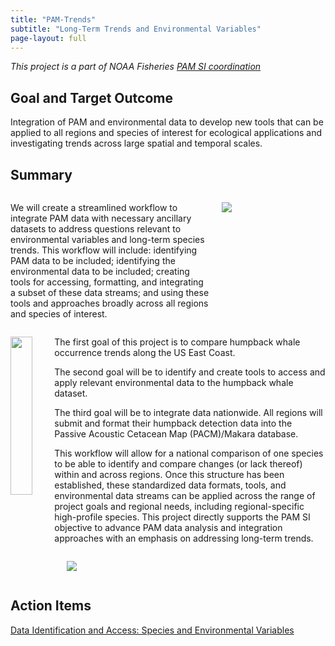 ```yaml
---
title: "PAM-Trends"
subtitle: "Long-Term Trends and Environmental Variables"
page-layout: full
---
```


*This project is a part of NOAA Fisheries [PAM SI coordination](https://nmfs-ost.github.io/PAM_National_Network/content/SI%20coord/SI_Coordination.html)*

## Goal and Target Outcome

Integration of PAM and environmental data to develop new tools that can be applied to all regions and species of interest for ecological applications and investigating trends across large spatial and temporal scales.

## Summary


:::::::::::::: {.columns}
::: {.column width="60%"}

We will create a streamlined workflow to integrate PAM data with necessary ancillary datasets to address questions relevant to environmental variables and long-term species trends. This workflow will include: identifying PAM data to be included; identifying the environmental data to be included; creating tools for accessing, formatting, and integrating a subset of these data streams; and using these tools and approaches broadly across all regions and species of interest.

:::
::: {.column width="30%"} 

![](/content/images/humpback_whale.2.png)

:::
::::::::::::::


:::::::::::::: {.columns}
::: {.column width="10%"}

![](/content/images/PAMmooredbuoy.png){width=84%}

:::
::: {.column width="88%"} 

The first goal of this project is to compare humpback whale occurrence trends along the US East Coast. 

The second goal will be to identify and create tools to access and apply relevant environmental data to the humpback whale dataset.

The third goal will be to integrate data nationwide. All regions will submit and format their humpback detection data into the Passive Acoustic Cetacean Map (PACM)/Makara database.

This workflow will allow for a national comparison of one species to be able to identify and compare changes (or lack thereof) within and across regions. Once this structure has been established, these standardized data formats, tools, and environmental data streams can be applied across the range of project goals and regional needs, including regional-specific high-profile species. This project directly supports the PAM SI objective to advance PAM data analysis and integration approaches with an emphasis on addressing long-term trends.

:::
::::::::::::::

:::::::::::::: {.columns}
::: {.column width="15%"}

:::
::: {.column width="70%"} 

![](/content/images/namerica2.cf.gif)

:::
::: {.column width="15%"} 

:::
::::::::::::::

## Action Items

[Data Identification and Access: Species and Environmental Variables](https://nmfs-ost.github.io/PAM-Trends/content/dataID.html)
